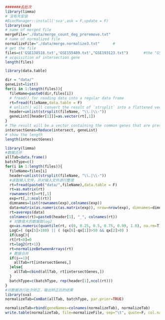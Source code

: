 ```r
#######去批次
library(limma)
# 没有先安装
#BiocManager::install('sva',ask = F,update = F)
library(sva)
# name of merged file
mergeFile="./data/merge_count_deg_preremove.txt" 
# name of normalized file
normalizeFile="./data/merge.normalize3.txt"      #
# get the file 
files=c('GSE138518.txt','GSE155489.txt',"GSE193123.txt")       #the "GSE168404.txt" used as a test set
# acquisition of intersection gene
length(files)
```


```r
library(data.table)

dir = "data/"
geneList=list()
for(i in 1:length(files)){
  fileName=paste0(dir,files[i])
  # fread() for reading data into a regular data frame
  rt=fread(fileName,data.table = F)
  # unlist() will convert the result of `strsplit` into a flattened vector
  header=unlist(strsplit(fileName, "\\.|\\-"))
  geneList[[header[1]]]=as.vector(rt[,1])
}
# The result will be a vector containing the common genes that are present in all the lists within geneList.
intersectGenes=Reduce(intersect, geneList)
# show the length
length(intersectGenes)
```

```r
library(limma)
#数据合并
allTab=data.frame()
batchType=c()
for(i in 1:length(files)){
  fileName=files[i]
  header=unlist(strsplit(fileName, "\\.|\\-"))
  #读取输入文件，并对输入文件进行整理
  rt=fread(paste0("data/",fileName),data.table = F)
  rt=as.matrix(rt)
  rownames(rt)=rt[,1]
  exp=rt[,2:ncol(rt)]
  dimnames=list(rownames(exp),colnames(exp))
  data=matrix(as.numeric(as.matrix(exp)), nrow=nrow(exp), dimnames=dimnames)
  rt=avereps(data)
  colnames(rt)=paste0(header[1], "_", colnames(rt))
  # 对数值大的数据取log2
  qx=as.numeric(quantile(rt, c(0, 0.25, 0.5, 0.75, 0.99, 1.0), na.rm=T))
  LogC=( (qx[5]>100) || ( (qx[6]-qx[1])>50 && qx[2]>0) )
  if(LogC){
  rt[rt<0]=0
  rt=log2(rt+1)}
  rt=normalizeBetweenArrays(rt)
  # 数据合并
  if(i==1){
    allTab=rt[intersectGenes,]
  }else{
    allTab=cbind(allTab, rt[intersectGenes,])
  }
  batchType=c(batchType, rep(header[1],ncol(rt)))
}
#对数据进行批次矫正，输出矫正后的结果
library(sva)
normalizeTab=ComBat(allTab, batchType, par.prior=TRUE)

normalizeTab=rbind(geneNames=colnames(normalizeTab), normalizeTab)
write.table(normalizeTab, file=normalizeFile, sep="\t", quote=F, col.names=F)
```

